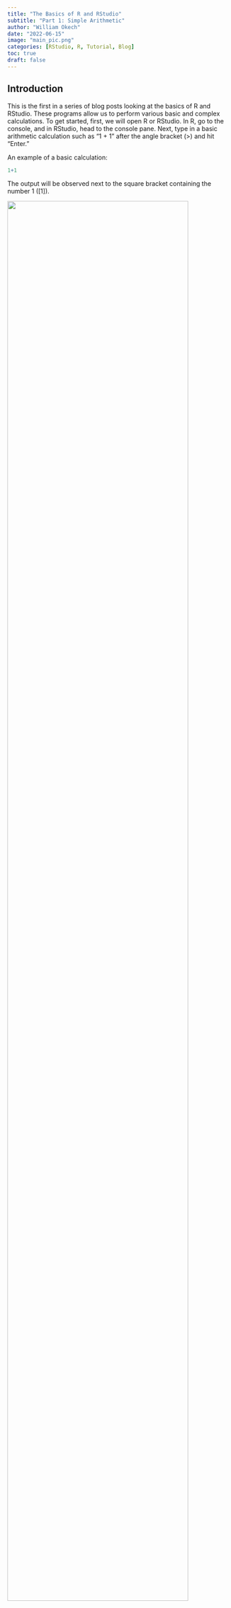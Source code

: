 ```yaml
---
title: "The Basics of R and RStudio"
subtitle: "Part 1: Simple Arithmetic"
author: "William Okech"
date: "2022-06-15"
image: "main_pic.png"
categories: [RStudio, R, Tutorial, Blog]
toc: true
draft: false
---
```


## Introduction

This is the first in a series of blog posts looking at the basics of R and RStudio. These programs allow us to perform various basic and complex calculations. To get started, first, we will open R or RStudio. In R, go to the console, and in RStudio, head to the console pane. Next, type in a basic arithmetic calculation such as "1 + 1" after the angle bracket (\>) and hit "Enter."

An example of a basic calculation:

```r
1+1
```

The output will be observed next to the square bracket containing the number 1 (\[1\]).

![](r_console_1plus1.png){fig-align="center" width="90%"}

## What arithmetic operators are available in R/RStudio?

Various arithmetic operators (listed below) can be used in R/RStudio.

| Arithmetic Operator |            Description             |
|:-------------------:|:----------------------------------:|
|         \+          |              Addition              |
|         \-          |            Subtraction             |
|         \*          |           Multiplication           |
|          /          |              Division              |
|     \*\* or \^      |           Exponentiation           |
|         %%          | Modulus (remainder after division) |
|         %/%         |          Integer division          |

## Examples

Addition

```r
10+30
```

Subtraction

```r
30-24
```

Multiplication

```r
20*4
```

Division

```r
93/4
```

Exponentiation

```r
3^6
```

Modulus (remainder with division)

```r
94%%5
```

Integer Division

```r
54%/%7
```

Slightly more complex arithmetic operations

```r
5-1+(4*3)/16*3
```

## Summary

After going through this post, I hope that you can now perform simple arithmetic calculations in R/RStudio.
